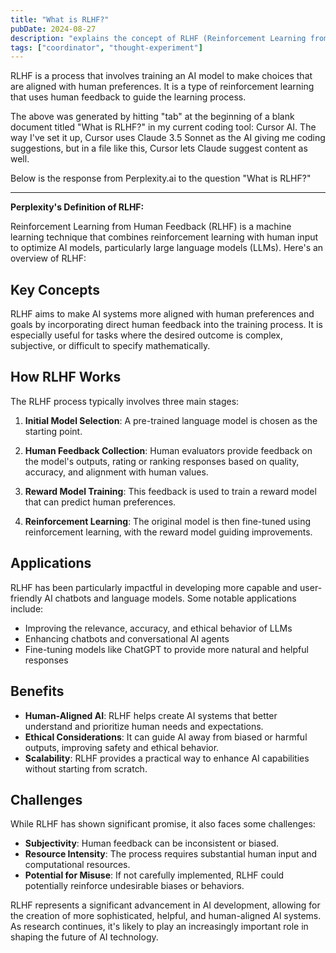 ```yaml
---
title: "What is RLHF?"
pubDate: 2024-08-27
description: "explains the concept of RLHF (Reinforcement Learning from Human Feedback)"
tags: ["coordinator", "thought-experiment"]
---
```


RLHF is a process that involves training an AI model to make choices that are aligned with human preferences. It is a type of reinforcement learning that uses human feedback to guide the learning process.

The above was generated by hitting "tab" at the beginning of a blank document titled "What is RLHF?" in my current coding tool: Cursor AI. The way I've set it up, Cursor uses Claude 3.5 Sonnet as the AI giving me coding suggestions, but in a file like this, Cursor lets Claude suggest content as well.

Below is the response from Perplexity.ai to the question "What is RLHF?"

--- 
**Perplexity's Definition of RLHF:**

Reinforcement Learning from Human Feedback (RLHF) is a machine learning technique that combines reinforcement learning with human input to optimize AI models, particularly large language models (LLMs). Here's an overview of RLHF:

## Key Concepts

RLHF aims to make AI systems more aligned with human preferences and goals by incorporating direct human feedback into the training process. It is especially useful for tasks where the desired outcome is complex, subjective, or difficult to specify mathematically.

## How RLHF Works

The RLHF process typically involves three main stages:

1. **Initial Model Selection**: A pre-trained language model is chosen as the starting point.

2. **Human Feedback Collection**: Human evaluators provide feedback on the model's outputs, rating or ranking responses based on quality, accuracy, and alignment with human values.

3. **Reward Model Training**: This feedback is used to train a reward model that can predict human preferences.

4. **Reinforcement Learning**: The original model is then fine-tuned using reinforcement learning, with the reward model guiding improvements.

## Applications

RLHF has been particularly impactful in developing more capable and user-friendly AI chatbots and language models. Some notable applications include:

- Improving the relevance, accuracy, and ethical behavior of LLMs
- Enhancing chatbots and conversational AI agents
- Fine-tuning models like ChatGPT to provide more natural and helpful responses

## Benefits

- **Human-Aligned AI**: RLHF helps create AI systems that better understand and prioritize human needs and expectations.
- **Ethical Considerations**: It can guide AI away from biased or harmful outputs, improving safety and ethical behavior.
- **Scalability**: RLHF provides a practical way to enhance AI capabilities without starting from scratch.

## Challenges

While RLHF has shown significant promise, it also faces some challenges:

- **Subjectivity**: Human feedback can be inconsistent or biased.
- **Resource Intensity**: The process requires substantial human input and computational resources.
- **Potential for Misuse**: If not carefully implemented, RLHF could potentially reinforce undesirable biases or behaviors.

RLHF represents a significant advancement in AI development, allowing for the creation of more sophisticated, helpful, and human-aligned AI systems. As research continues, it's likely to play an increasingly important role in shaping the future of AI technology.